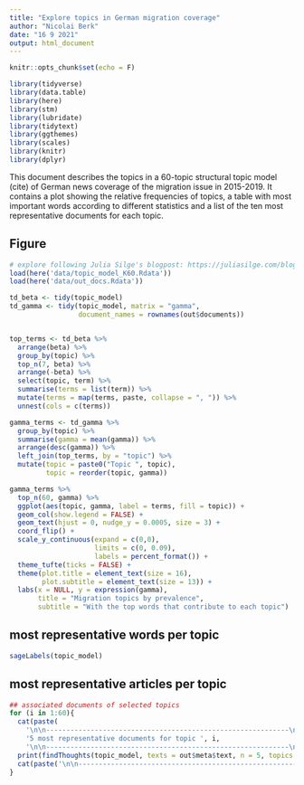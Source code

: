 ```yaml
---
title: "Explore topics in German migration coverage"
author: "Nicolai Berk"
date: "16 9 2021"
output: html_document
---
```


```r
knitr::opts_chunk$set(echo = F)

library(tidyverse)
library(data.table)
library(here)
library(stm)
library(lubridate)
library(tidytext)
library(ggthemes)
library(scales)
library(knitr)
library(dplyr)
```

This document describes the topics in a 60-topic structural topic model (cite) of German news coverage of the migration issue in 2015-2019. It contains a plot showing the relative frequencies of topics, a table with most important words according to different statistics and a list of the ten most representative documents for each topic.

## Figure

```r

# explore following Julia Silge's blogpost: https://juliasilge.com/blog/evaluating-stm/
load(here('data/topic_model_K60.Rdata'))
load(here('data/out_docs.Rdata'))

td_beta <- tidy(topic_model)
td_gamma <- tidy(topic_model, matrix = "gamma",
                 document_names = rownames(out$documents))


top_terms <- td_beta %>%
  arrange(beta) %>%
  group_by(topic) %>%
  top_n(7, beta) %>%
  arrange(-beta) %>%
  select(topic, term) %>%
  summarise(terms = list(term)) %>%
  mutate(terms = map(terms, paste, collapse = ", ")) %>%
  unnest(cols = c(terms))

gamma_terms <- td_gamma %>%
  group_by(topic) %>%
  summarise(gamma = mean(gamma)) %>%
  arrange(desc(gamma)) %>%
  left_join(top_terms, by = "topic") %>%
  mutate(topic = paste0("Topic ", topic),
         topic = reorder(topic, gamma))

gamma_terms %>%
  top_n(60, gamma) %>%
  ggplot(aes(topic, gamma, label = terms, fill = topic)) +
  geom_col(show.legend = FALSE) +
  geom_text(hjust = 0, nudge_y = 0.0005, size = 3) +
  coord_flip() +
  scale_y_continuous(expand = c(0,0),
                     limits = c(0, 0.09),
                     labels = percent_format()) +
  theme_tufte(ticks = FALSE) +
  theme(plot.title = element_text(size = 16),
        plot.subtitle = element_text(size = 13)) +
  labs(x = NULL, y = expression(gamma),
       title = "Migration topics by prevalence",
       subtitle = "With the top words that contribute to each topic")
```

## most representative words per topic

```r

sageLabels(topic_model)

```

## most representative articles per topic

```r
## associated documents of selected topics
for (i in 1:60){
  cat(paste(
    '\n\n------------------------------------------------------------\n\n',
    '5 most representative documents for topic ', i,
    '\n\n------------------------------------------------------------\n\n'))
  print(findThoughts(topic_model, texts = out$meta$text, n = 5, topics = i, )$docs[[1]])
  cat(paste('\n\n------------------------------------------------------------\n\n'))
}

```



<!-- ## look into selected topic prevalence across time & newspapers -->

<!-- ### crime 1: police & refugees -->
<!-- crime <- topic_model$theta[,25] -->
<!-- ggplot(mapping = aes(x=out$meta$date_new, y = crime))+ -->
<!--   geom_smooth() -->
<!-- ggplot(mapping = aes(x=out$meta$paper, y = log(crime)))+ -->
<!--   geom_boxplot() -->

<!-- ### mediterranean route & drowning of refugees -->
<!-- medit <- topic_model$theta[,49]  -->
<!-- ggplot(mapping = aes(x=out$meta$date_new, y = medit))+ -->
<!--   geom_smooth() -->

<!-- ### number of asylum seekers arriving -->
<!-- refnums <- topic_model$theta[,32]  -->
<!-- ggplot(mapping = aes(x=out$meta$date_new, y = refnums))+ -->
<!--   geom_smooth() -->

<!-- ### deportation (Afghanistan) -->
<!-- deport <- topic_model$theta[,44]  -->
<!-- ggplot(mapping = aes(x=out$meta$date_new, y = deport))+ -->
<!--   geom_smooth() -->

<!-- ### local refugee accommodation -->
<!-- accomm <- topic_model$theta[,58]  -->
<!-- ggplot(mapping = aes(x=out$meta$date_new, y = accomm))+ -->
<!--   geom_smooth() -->

<!-- ### greek internment camps -->
<!-- camps <- topic_model$theta[,27]  -->
<!-- ggplot(mapping = aes(x=out$meta$date_new, y = camps))+ -->
<!--   geom_smooth() -->

<!-- ### labour market integration -->
<!-- labmar <- topic_model$theta[,11]  -->
<!-- ggplot(mapping = aes(x=out$meta$date_new, y = labmar))+ -->
<!--   geom_smooth() -->

<!-- ### crime 2: capital crimes (rape, murder, cologne) -->
<!-- capcrime <- topic_model$theta[,48]  -->
<!-- ggplot(mapping = aes(x=out$meta$date_new, y = capcrime))+ -->
<!--   geom_smooth() -->
<!-- ggplot(mapping = aes(x=out$meta$paper, fill = out$meta$paper, y = log(capcrime)))+ -->
<!--   geom_violin() -->

<!-- ggplot(mapping = aes(x=out$meta$date_new, y = capcrime+crime))+ -->
<!--   geom_smooth() -->
<!-- ggplot(mapping = aes(x=out$meta$paper, fill = out$meta$paper, y = log(capcrime+crime)))+ -->
<!--   geom_violin() -->


<!-- ### generate output file with daily prevalence -->
<!-- prevalence <-  -->
<!--   data.frame( -->
<!--     crime, medit, deport, refnums, camps, labmar, capcrime -->
<!--   ) %>%  -->
<!--   cbind(paper = out$meta$paper) %>%  -->
<!--   cbind(date_new = out$meta$date_new) %>%  -->
<!--   group_by(paper, date_new) %>%  -->
<!--   summarise( -->
<!--     crime_m    = mean(crime), -->
<!--     medit_m    = mean(medit), -->
<!--     deport_m   = mean(deport), -->
<!--     refnums_m  = mean(refnums), -->
<!--     camps_m    = mean(camps), -->
<!--     labmar_m   = mean(labmar), -->
<!--     capcrime_m = mean(capcrime), -->
<!--     crime_s    = sum(crime), -->
<!--     medit_s    = sum(medit), -->
<!--     deport_s   = sum(deport), -->
<!--     refnums_s  = sum(refnums), -->
<!--     camps_s    = sum(camps), -->
<!--     labmar_s   = sum(labmar), -->
<!--     capcrime_s = sum(capcrime), -->
<!--     crime_sd   = sd(crime), -->
<!--     medit_sd   = sd(medit), -->
<!--     deport_sd  = sd(deport), -->
<!--     refnums_sd = sd(refnums), -->
<!--     camps_sd   = sd(camps), -->
<!--     labmar_sd  = sd(labmar), -->
<!--     capcrime_sd = sd(capcrime) -->
<!--     ) -->

<!-- save(prevalence, file = here('data/daily_mig_topics.Rdata')) -->

<!-- # save meta with topic attention -->
<!-- topic_attention <-  -->
<!--   data.frame( -->
<!--     crime, medit, deport, refnums, camps, labmar, capcrime -->
<!--     ) -->

<!-- output <- cbind(out$meta, topic_attention) -->
<!-- save(output, file = here('data/mig_articles_topics.Rdata')) -->
